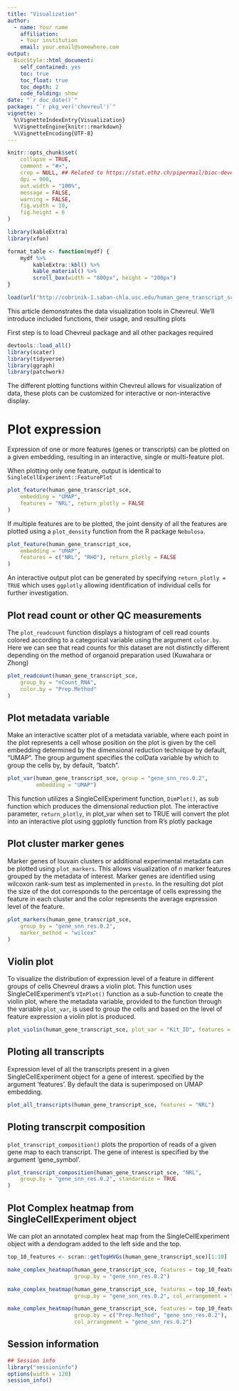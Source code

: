 ```yaml
---
title: "Visualization"
author: 
  - name: Your name
    affiliation:
    - Your institution
    email: your.email@somewhere.com
output: 
  BiocStyle::html_document:
    self_contained: yes
    toc: true
    toc_float: true
    toc_depth: 2
    code_folding: show
date: "`r doc_date()`"
package: "`r pkg_ver('chevreul')`"
vignette: >
  %\VignetteIndexEntry{Visualization}
  %\VignetteEngine{knitr::rmarkdown}
  %\VignetteEncoding{UTF-8}  
---
```


```r
knitr::opts_chunk$set(
    collapse = TRUE,
    comment = "#>",
    crop = NULL, ## Related to https://stat.ethz.ch/pipermail/bioc-devel/2020-April/016656.html
    dpi = 900,
    out.width = "100%",
    message = FALSE,
    warning = FALSE,
    fig.width = 10,
    fig.height = 6
)

library(kableExtra)
library(xfun)

format_table <- function(mydf) {
    mydf %>%
        kableExtra::kbl() %>%
        kable_material() %>%
        scroll_box(width = "800px", height = "200px")
}

load(url("http://cobrinik-1.saban-chla.usc.edu/human_gene_transcript_sce.rda"))

```

This article demonstrates the data visualization tools in Chevreul. We'll introduce included functions, their usage, and resulting plots

First step is to load Chevreul package and all other packages required 

```r
devtools::load_all()
library(scater)
library(tidyverse)
library(ggraph)
library(patchwork)
```


The different plotting functions within Chevreul allows for visualization of data, these plots can be customized for interactive or non-interactive display.

# Plot expression 

Expression of one or more features (genes or transcripts) can be plotted on a given embedding, resulting in an interactive, single or multi-feature plot. 

When plotting only one feature, output is identical to `SingleCellExperiment::FeaturePlot` 
 
```r
plot_feature(human_gene_transcript_sce,
    embedding = "UMAP",
    features = "NRL", return_plotly = FALSE
)
```

If multiple features are to be plotted, the joint density of all the features are plotted using a `plot_density` function from the R package `Nebulosa`.

```r
plot_feature(human_gene_transcript_sce,
    embedding = "UMAP",
    features = c("NRL", "RHO"), return_plotly = FALSE
)
```

An interactive output plot can be generated by specifying `return_plotly = TRUE` which uses `ggplotly` allowing identification of individual cells for further investigation.

## Plot read count or other QC measurements

The `plot_readcount` function displays a histogram of cell read counts colored according to a categorical variable using the argument `color.by`. Here we can see that read counts for this dataset are not distinctly different depending on the method of organoid preparation used (Kuwahara or Zhong)

```r
plot_readcount(human_gene_transcript_sce,
    group_by = "nCount_RNA",
    color.by = "Prep.Method"
)
```

## Plot metadata variable

Make an interactive scatter plot of a metadata variable, where each point in the plot represents a cell whose position on the plot is given by the cell embedding determined by the dimensional reduction technique by default, "UMAP". The group argument specifies the colData variable by which to group the cells by, by default, "batch".

```r
plot_var(human_gene_transcript_sce, group = "gene_snn_res.0.2", 
         embedding = "UMAP")
```

This function utilizes a SingleCellExperiment function, `DimPlot()`, as sub function which produces the dimensional reduction plot. The interactive parameter, `return_plotly`, in plot_var when set to TRUE will convert the plot into an interactive plot using ggplotly function from R's plotly package

## Plot cluster marker genes  

Marker genes of louvain clusters or additional experimental metadata can be plotted using `plot_markers`. This allows visualization of n marker features grouped by the metadata of interest. Marker genes are identified using wilcoxon rank-sum test as implemented in `presto`. In the resulting dot plot the size of the dot corresponds to the percentage of cells expressing the feature in each cluster and the color represents the average expression level of the feature. 


```r
plot_markers(human_gene_transcript_sce,
    group_by = "gene_snn_res.0.2",
    marker_method = "wilcox"
)
```


## Violin plot

To visualize the distribution of expression level of a feature in different groups of cells Chevreul draws a violin plot. This function uses SingleCellExperiment's `VInPlot()` function as a sub-function to create the violin plot, where the metadata variable, provided to the function through the variable `plot_var`, is used to group the cells and based on the level of feature expression a violin plot is produced. 

```r
plot_violin(human_gene_transcript_sce, plot_var = "Kit_ID", features = "NRL")
```


## Ploting all transcripts 

Expression level of all the transcripts present in a given SingleCellExperiment object for a gene of interest. specified by the argument 'features'. By default the data is superimposed on UMAP embedding. 

```r
plot_all_transcripts(human_gene_transcript_sce, features = "NRL")
```


## Ploting transcrpit composition

`plot_transcript_composition()` plots the proportion of reads of a given gene map to each transcript. The gene of interest is specified by the argument 'gene_symbol'. 
 
```r
plot_transcript_composition(human_gene_transcript_sce, "NRL",
    group.by = "gene_snn_res.0.2", standardize = TRUE
)
```


## Plot Complex heatmap from SingleCellExperiment object 

We can plot an annotated complex heat map from the SingleCellExperiment object with a dendogram added to the left side and the top.


```r
top_10_features <- scran::getTopHVGs(human_gene_transcript_sce)[1:10]

make_complex_heatmap(human_gene_transcript_sce, features = top_10_features, 
                     group.by = "gene_snn_res.0.2")

make_complex_heatmap(human_gene_transcript_sce, features = top_10_features, 
                     group.by = "gene_snn_res.0.2", col_arrangement = "average")

make_complex_heatmap(human_gene_transcript_sce, features = top_10_features, 
                     group.by = c("Prep.Method", "gene_snn_res.0.2"), 
                     col_arrangement = "gene_snn_res.0.2")

```

## Session information

```r
## Session info
library("sessioninfo")
options(width = 120)
session_info()
```

